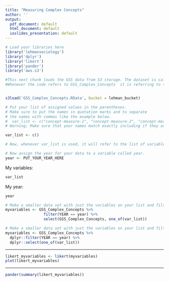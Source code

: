 ```yaml
---
title: "Measuring Complex Concepts"
author: ''
output:
  pdf_document: default
  html_document: default
  ioslides_presentation: default
---
```


```r
# Load your libraries here
library('lehmansociology')
library('dplyr')
library('likert')
library('pander')
library('aws.s3')

```


```r
#This next chunk loads the GSS data from S3 storage. The dataset is callee GSS_Complex_Concepts.
#Whenever the code refers to GSS_Complex_Concepts  it is referring to this data set.  


s3load('GSS_Complex_Concepts.RData', bucket = lehman_bucket)
```


```r
# Put your list of assigned values in the parentheses.
# Make sure to put the names in quotation marks and to separate 
# the names with commas like the example below.
#  var_list <- c("concept-measure-1", "concept-measure-2", "concept-measure-3")
# Warning; Make sure that your names match exactly including if they are in upper case or lower case!

var_list <- c()

# Now, whenever var_list is used, it will refer to the list of variables you created.

# Now assign the year for your data to a variable called year.
year <- PUT_YOUR_YEAR_HERE
```

My variables: 

```r
var_list
```
My year:
```r
year
```

```r

# Make a smaller data set with just the variables on your list and filtering for your year. 
myvariables <- GSS_Complex_Concepts %>% 
                 filter(YEAR == year) %>% 
                 select(GSS_Complex_Concepts, one_of(var_list)) 

```

```r

# Make a smaller data set with just the variables on your list and filtering for your year. 
myvariables <- GSS_Complex_Concepts %>% 
  dplyr::filter(YEAR == year) %>% 
  dplyr::select(one_of(var_list)) 

```

-----

```r
likert_myvariables <- likert(myvariables)
plot(likert_myvariables)
```

----
```r

pander(summary(likert_myvariables))
```
